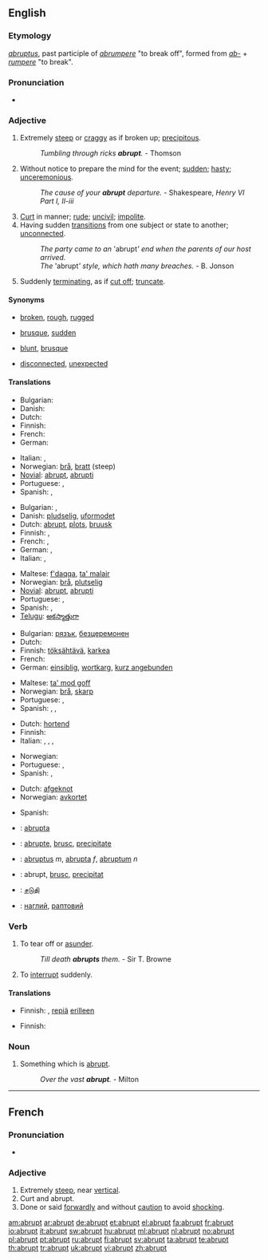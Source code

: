 ==English==

===Etymology===
{{etyl|la}} ''[[abruptus]]'', past participle of ''[[abrumpere]]'' "to break off", formed from ''[[ab-]]'' + ''[[rumpere]]'' "to break".

===Pronunciation===
* {{audio|En-us-abrupt.ogg|Audio (US)}}

===Adjective===
{{en-adj|'''more abrupt''' or [[abrupter]]|'''most abrupt''' or [[abruptest]]}}

# Extremely [[steep]] or [[craggy]] as if broken up; [[precipitous]].
#: ''Tumbling through ricks '''abrupt'''.'' - Thomson
# Without notice to prepare the mind for the event; [[sudden]]; [[hasty]]; [[unceremonious]].
#: ''The cause of your '''abrupt''' departure.'' - Shakespeare, ''Henry VI Part I, II-iii''
# [[curt|Curt]] in manner; [[rude]]; [[uncivil]]; [[impolite]].
# Having sudden [[transitions]] from one subject or state to another; [[unconnected]].
#: ''The party came to an'' 'abrupt''' end when the parents of our host arrived.''
#: ''The'' 'abrupt''' style, which hath many breaches.'' - B. Jonson
# {{botany}} Suddenly [[terminating]], as if [[cut off]]; [[truncate]].

====Synonyms====
*{{sense|precipitous}} [[broken]], [[rough]], [[rugged]]
*{{sense|without time to prepare}} [[brusque]], [[sudden]]
*{{sense|uncivil}}[[blunt]], [[brusque]]
*{{sense|without transition}} [[disconnected]], [[unexpected]]

====Translations====
{{trans-top|broken off or very steep}}
* Bulgarian: {{t|bg|стръмен|sc=Cyrl}}
* Danish: {{t-|da|brat}}
* Dutch: {{t-|nl|steil}}
* Finnish: {{t+|fi|äkkijyrkkä}}
* French: {{t+|fr|abrupt}}
* German: {{t+|de|steil}}
{{trans-mid}}
* Italian: {{t-|it|brusco}}, {{t+|it|brusca}}
* Norwegian: [[brå]], [[bratt]] (steep)
* [[Novial]]: [[abrupt]], [[abrupti]]
* Portuguese: {{t+|pt|brusco}}, {{t+|pt|abrupto}}
* Spanish: {{t+|es|abrupto}}, {{t-|es|brusco}}
{{trans-bottom}}

{{trans-top|sudden or hasty}}
* Bulgarian: {{t+|bg|рязък|sc=Cyrl}}, {{t+|bg|внезапен|sc=Cyrl}}
* Danish: [[pludselig]], [[uformodet]]
* Dutch: [[#Dutch|abrupt]], [[plots]], [[bruusk]]
* Finnish: {{t+|fi|äkillinen}}, {{t+|fi|odottamaton}}
* French: {{t+|fr|brusque}}, {{t-|fr|precipité}}
* German: {{t+|de|abrupt}}, {{t+|de|plötzlich}}
* Italian: {{t-|it|brusco}}, {{t+|it|brusca}}
{{trans-mid}}
* Maltese: [[f'daqqa]], [[ta' malajr]]
* Norwegian: [[brå]], [[plutselig]]
* [[Novial]]: [[abrupt]], [[abrupti]]
* Portuguese: {{t+|pt|brusco}}, {{t+|pt|abrupto}}
* Spanish: {{t-|es|repentino}}, {{t-|es|súbito}}
* [[Telugu]]: [[అకస్మాత్తుగా]]
{{trans-bottom}}

{{trans-top|curt in manner}}
* Bulgarian: [[рязък]], [[безцеремонен]]
* Dutch: {{t-|nl|kortaf}}
* Finnish: [[töksähtävä]], [[karkea]]
* French: {{t+|fr|brusque}}
* German: [[einsiblig]], [[wortkarg]], [[kurz angebunden]]
{{trans-mid}}
* Maltese: [[ta' mod goff]]
* Norwegian: [[brå]], [[skarp]]
* Portuguese: {{t+|pt|brusco}}, {{t+|pt|rude}}
* Spanish: {{t+|es|abrupto}}, {{t-|es|brusco}}, {{t-|es|cortante}}
{{trans-bottom}}

{{trans-top|having sudden transitions from one state to next}}
* Dutch: [[hortend]]
* Finnish: {{t+|fi|äkillinen}}
* Italian: {{t+|it|discontinuo}}, {{t+|it|discontinua}}, {{t-|it|sconnesso}}, {{t-|it|sconnessa}}
{{trans-mid}}
* Norwegian: {{t+|no|plutselig}}
* Portuguese: {{t+|pt|brusco}}, {{t+|pt|abrupto}}
* Spanish: {{t-|es|brusco}}, {{t+|es|abrupto}}
{{trans-bottom}}

{{trans-top|botany: truncated}}
* Dutch: [[afgeknot]]
* Norwegian: [[avkortet]]
{{trans-mid}}
* Spanish: {{t+|es|abrupto}}
{{trans-bottom}}

{{checktrans-top}}
* {{ttbc|Ido}}: [[abrupta]]
* {{ttbc|Interlingua}}: [[abrupte]], [[brusc]], [[precipitate]]
* {{ttbc|Latin}}: [[abruptus]] ''m'', [[abrupta]] ''f'', [[abruptum]] ''n''
* {{ttbc|Romanian}}: abrupt, [[brusc]], [[precipitat]]
* {{ttbc|Tamil}}: [[சடுதி]]
* {{ttbc|Ukrainian}}: [[наглий]], [[раптовий]]
{{trans-bottom}}

===Verb===
{{en-verb}}

# {{transitive}} To tear off or [[asunder]].
#: ''Till death '''abrupts''' them.'' - Sir T. Browne
# To [[interrupt]] suddenly.

====Translations====
{{trans-top|to tear off or asunder}}
* Finnish: {{t+|fi|erottaa}}, [[repiä]] [[erilleen]]
{{trans-mid}}
{{trans-bottom}}

{{trans-top|to interrupt suddenly}}
* Finnish: {{t+|fi|keskeyttää}}
{{trans-mid}}
{{trans-bottom}}

===Noun===
{{en-noun}}

# {{poetic}} Something which is [[#Adjective|abrupt]].
#: ''Over the vast '''abrupt'''.'' - Milton

----

==French==

===Pronunciation===
* {{audio|Fr-abrupt.ogg|Audio}}

===Adjective===
{{fr-adj}}

# Extremely [[steep]], near [[vertical]].
# Curt and abrupt.
# Done or said [[forwardly]] and without [[caution]] to avoid [[shock]]ing.

[[am:abrupt]]
[[ar:abrupt]]
[[de:abrupt]]
[[et:abrupt]]
[[el:abrupt]]
[[fa:abrupt]]
[[fr:abrupt]]
[[io:abrupt]]
[[it:abrupt]]
[[sw:abrupt]]
[[hu:abrupt]]
[[ml:abrupt]]
[[nl:abrupt]]
[[no:abrupt]]
[[pl:abrupt]]
[[pt:abrupt]]
[[ru:abrupt]]
[[fi:abrupt]]
[[sv:abrupt]]
[[ta:abrupt]]
[[te:abrupt]]
[[th:abrupt]]
[[tr:abrupt]]
[[uk:abrupt]]
[[vi:abrupt]]
[[zh:abrupt]]
